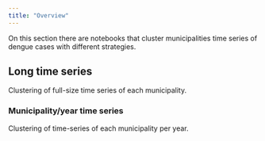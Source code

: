 ```yaml
---
title: "Overview"
---
```


On this section there are notebooks that cluster municipalities time series of dengue cases with different strategies.

## Long time series

Clustering of full-size time series of each municipality.

### Municipality/year time series

Clustering of time-series of each municipality per year.
